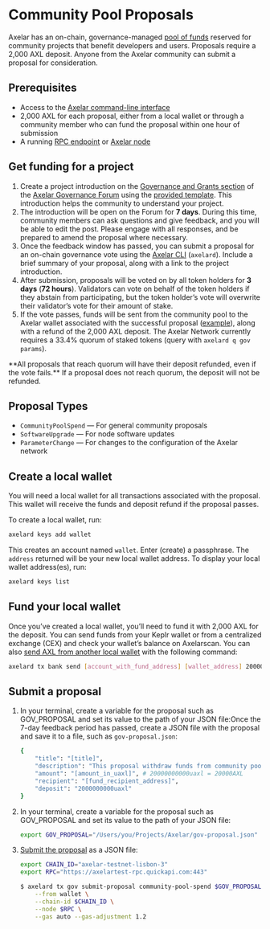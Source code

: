 # Community Pool Proposals


Axelar has an on-chain, governance-managed [pool of funds](https://www.mintscan.io/axelar/proposals) reserved for community projects that benefit developers and users. Proposals require a 2,000 AXL deposit. Anyone from the Axelar community can submit a proposal for consideration.

## Prerequisites

- Access to the [Axelar command-line interface](/learn/cli)
- 2,000 AXL for each proposal, either from a local wallet or through a community member who can fund the proposal within one hour of submission
- A running [RPC endpoint](/resources/rpc/resources) or [Axelar node](/node/config-node)

## Get funding for a project

1. Create a project introduction on the [Governance and Grants section](https://community.axelar.network/c/governance2/33) of the [Axelar Governance Forum](https://community.axelar.network/) using the [provided template](https://community.axelar.network/t/community-pool-grants-program/2271#grant-template-3). This introduction helps the community to understand your project.
1. The introduction will be open on the Forum for **7 days**. During this time, community members can ask questions and give feedback, and you will be able to edit the post. Please engage with all responses, and be prepared to amend the proposal where necessary.
1. Once the feedback window has passed, you can submit a proposal for an on-chain governance vote using the [Axelar CLI](/learn/cli/) (`axelard`). Include a brief summary of your proposal, along with a link to the project introduction.
1. After submission, proposals will be voted on by all token holders for **3 days** (**72 hours**). Validators can vote on behalf of the token holders if they abstain from participating, but the token holder’s vote will overwrite their validator’s vote for their amount of stake.
1. If the vote passes, funds will be sent from the community pool to the Axelar wallet associated with the successful proposal ([example](https://www.mintscan.io/axelar/proposals/29)), along with a refund of the 2,000 AXL deposit. The Axelar Network currently requires a 33.4% quorum of staked tokens (query with `axelard q gov params`).

<Callout emoji="⚠️">
  **All proposals that reach quorum will have their deposit refunded, even if
  the vote fails.** If a proposal does not reach quorum, the deposit will not be
  refunded.
</Callout>

## Proposal Types

- `CommunityPoolSpend` — For general community proposals
- `SoftwareUpgrade` — For node software updates
- `ParameterChange` — For changes to the configuration of the Axelar network

## Create a local wallet

You will need a local wallet for all transactions associated with the proposal. This wallet will receive the funds and deposit refund if the proposal passes.

To create a local wallet, run:

```bash
axelard keys add wallet
```

This creates an account named `wallet`. Enter (create) a passphrase. The `address` returned will be your new local wallet address. To display your local wallet address(es), run:

```bash
axelard keys list
```

## Fund your local wallet

Once you’ve created a local wallet, you’ll need to fund it with 2,000 AXL for the deposit. You can send funds from your Keplr wallet or from a centralized exchange (CEX) and check your wallet’s balance on Axelarscan. You can also [send AXL from another local wallet](https://github.com/axelarnetwork/axelar-core/blob/main/docs/cli/axelard_tx_bank_send.md) with the following command:

```bash
axelard tx bank send [account_with_fund_address] [wallet_address] 2000000000uaxl # 20000000000uaxl = 20000AXL
```

## Submit a proposal

1. In your terminal, create a variable for the proposal such as GOV_PROPOSAL and set its value to the path of your JSON file:Once the 7-day feedback period has passed, create a JSON file with the proposal and save it to a file, such as `gov-proposal.json`:

   ```bash
   {
       "title": "[title]",
       "description": "This proposal withdraw funds from community pool for <purpose> as mentioned here:\n[link]",
       "amount": "[amount_in_uaxl]", # 20000000000uaxl = 20000AXL
       "recipient": "[fund_recipient_address]",
       "deposit": "2000000000uaxl"
   }
   ```

1. In your terminal, create a variable for the proposal such as GOV_PROPOSAL and set its value to the path of your JSON file:

   ```bash
   export GOV_PROPOSAL="/Users/you/Projects/Axelar/gov-proposal.json"
   ```

1. [Submit the proposal](https://github.com/axelarnetwork/axelar-core/blob/main/docs/cli/axelard_tx_gov_submit-proposal.md) as a JSON file:

   ```bash
   export CHAIN_ID="axelar-testnet-lisbon-3"
   export RPC="https://axelartest-rpc.quickapi.com:443"
   ```

   ```bash
   $ axelard tx gov submit-proposal community-pool-spend $GOV_PROPOSAL \
       --from wallet \
       --chain-id $CHAIN_ID \
       --node $RPC \
       --gas auto --gas-adjustment 1.2
   ```
